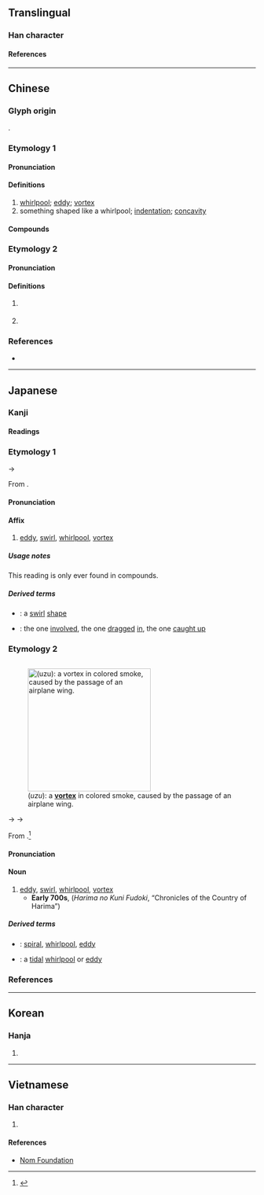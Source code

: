{{also|涡}}
{{character info}}
==Translingual==

===Han character===
{{Han char|rn=85|rad=水|as=09|sn=12|four=37127|canj=EBBR|ids=⿰氵咼}}

====References====
{{Han ref|kx=0634.070|dkj=17771|dj=1041.040|hdz=31651.030|uh=6E26}}

----

==Chinese==

===Glyph origin===
{{Han etym}}
{{Han compound|水|咼|c1=s|c2=p|t1=water|ls=psc}}.

===Etymology 1===
{{zh-forms|s=涡}}

====Pronunciation====
{{zh-pron
|m=wō
|c=wo1
|h=pfs=vô
|mn=o/qz:o͘
|mc=2
|oc=2
|cat=n
}}

====Definitions====
{{zh-hanzi}}

# [[whirlpool]]; [[eddy]]; [[vortex]]
# something shaped like a whirlpool; [[indentation]]; [[concavity]]

====Compounds====
{{zh-der|捲入漩渦|梨渦|梨頰微渦|渦口|渦流|渦蟲|渦輪|渦輪機|漩渦|漩渦星雲|盤渦|笑渦|粉渦|翠渦|酒渦}}

===Etymology 2===
{{zh-forms|s=涡|alt=濄}}

====Pronunciation====
{{zh-pron
|m=guō
|c=gwo1
|mc=1
|oc=1
|cat=pn
}}

====Definitions====
{{zh-hanzi}}

# {{zh-div|河|水}} {{place|zh|t=Guo|river}}
# {{surname|zh}}

===References===
* {{R:yue:Hanzi}}

----

==Japanese==

===Kanji===
{{ja-kanji|grade=c|rs=水09}}

====Readings====
{{ja-readings
|goon=か<くわ, わ
|kanon=か<くわ, わ
|kanyoon=か<くわ
|kun=うず-<うづ-
}}

===Etymology 1===
{{ja-kanjitab|yomi=goon|か}}

{{IPAchar|/kwa/}} → {{IPAchar|/ka/}}

From {{der|ja|ltc|sort=か|-}} {{ltc-l|渦|id=1|eddy, swirl, whirlpool}}.

====Pronunciation====
{{ja-pron|か}}

====Affix====
{{ja-pos|affix|か|hhira=くわ}}

# [[eddy]], [[swirl]], [[whirlpool]], [[vortex]]

=====Usage notes=====
This reading is only ever found in compounds.

=====Derived terms=====
{{der-top}}
* {{ja-r|渦状|かじょう}}: a [[swirl]] [[shape]]
* {{ja-r|渦中|かちゅう}}: the one [[involved]], the one [[dragged]] [[in]], the one [[caught up]]
{{der-bottom}}

===Etymology 2===
<div style="float:right;">
{{wikipedia|lang=ja}}
{{wikipedia|Vortex}}
[[File:Airplane_vortex_edit.jpg|thumb|250px|{{lang|ja|渦}} (''uzu''): a '''[[vortex]]''' in colored smoke, caused by the passage of an airplane wing.]]
</div>
{{ja-kanjitab|yomi=k|うず}}

{{IPAchar|/udu/}} → {{IPAchar|/udzu/}} → {{IPAchar|/uzu/}}

From {{etyl|ojp|ja|sort=うず}}.<ref name="KDJ">{{R:Kokugo Dai Jiten}}</ref>

====Pronunciation====
{{ja-pron|うず|acc=1|acc_ref=DJR}}

====Noun====
{{ja-noun|うず|hhira=うづ}}

# [[eddy]], [[swirl]], [[whirlpool]], [[vortex]]
#* '''Early 700s''', {{lang|ja|播磨国風土記}} (''Harima no Kuni Fudoki'', “Chronicles of the Country of Harima”)
#*: {{ja-usex|'''絞水'''の淵あり。故、'''宇頭'''川と号く。|'''うづ''' の ふち あり。 ^かれ、 '''^うづ'''がわ と なづく。|There is a deep '''whirl / eddy''' pool there. As such, it is called “'''Uzu'''gawa” ('''Eddy''' River).}}

=====Derived terms=====
{{der-top}}
* {{ja-r|渦%巻き|うず%まき}}: [[spiral]], [[whirlpool]], [[eddy]]
* {{ja-r|渦%潮|うず%しお}}: a [[tidal]] [[whirlpool]] or [[eddy]]
{{der-bottom}}

===References===
<references/>

----

==Korean==

===Hanja===
{{ko-hanja|와}}

# {{rfdef|ko|sort=水09}}

----

==Vietnamese==

===Han character===
{{vi-readings|rs=水09|reading=oa}}

# {{rfdef|vi|sort=水09}}

====References====
* [http://nomfoundation.org/common/nom_details.php?codepoint=6e26 Nom Foundation]